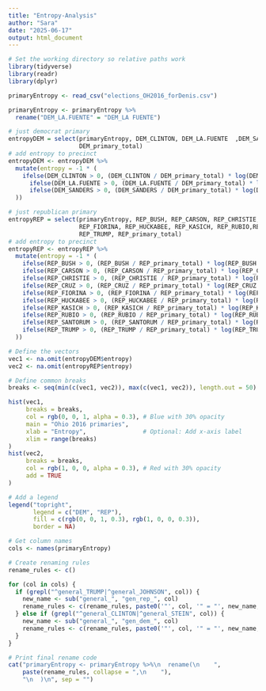 ```yaml
---
title: "Entropy-Analysis"
author: "Sara"
date: "2025-06-17"
output: html_document
---
```

```r
# Set the working directory so relative paths work
library(tidyverse)
library(readr)
library(dplyr)
```


```r
primaryEntropy <- read_csv("elections_OH2016_forDenis.csv")
```

```r
primaryEntropy <- primaryEntropy %>%
  rename("DEM_LA.FUENTE" = "DEM_LA FUENTE")
```


```r
# just democrat primary
entropyDEM = select(primaryEntropy, DEM_CLINTON, DEM_LA.FUENTE  ,DEM_SANDERS,
                    DEM_primary_total)
# add entropy to precinct
entropyDEM <- entropyDEM %>%
  mutate(entropy = -1 * (
    ifelse(DEM_CLINTON > 0, (DEM_CLINTON / DEM_primary_total) * log(DEM_CLINTON / DEM_primary_total), 0) +
      ifelse(DEM_LA.FUENTE > 0, (DEM_LA.FUENTE / DEM_primary_total) * log(DEM_LA.FUENTE / DEM_primary_total), 0) +
      ifelse(DEM_SANDERS > 0, (DEM_SANDERS / DEM_primary_total) * log(DEM_SANDERS / DEM_primary_total), 0)
  ))

# just republican primary
entropyREP = select(primaryEntropy, REP_BUSH, REP_CARSON, REP_CHRISTIE, REP_CRUZ,
                    REP_FIORINA, REP_HUCKABEE, REP_KASICH, REP_RUBIO,REP_SANTORUM,
                    REP_TRUMP, REP_primary_total)
# add entropy to precinct
entropyREP <- entropyREP %>%
  mutate(entropy = -1 * (
    ifelse(REP_BUSH > 0, (REP_BUSH / REP_primary_total) * log(REP_BUSH / REP_primary_total), 0) +
    ifelse(REP_CARSON > 0, (REP_CARSON / REP_primary_total) * log(REP_CARSON / REP_primary_total), 0) +
    ifelse(REP_CHRISTIE > 0, (REP_CHRISTIE / REP_primary_total) * log(REP_CHRISTIE / REP_primary_total), 0) +
    ifelse(REP_CRUZ > 0, (REP_CRUZ / REP_primary_total) * log(REP_CRUZ / REP_primary_total), 0) +
    ifelse(REP_FIORINA > 0, (REP_FIORINA / REP_primary_total) * log(REP_FIORINA / REP_primary_total), 0) +
    ifelse(REP_HUCKABEE > 0, (REP_HUCKABEE / REP_primary_total) * log(REP_HUCKABEE / REP_primary_total), 0) +
    ifelse(REP_KASICH > 0, (REP_KASICH / REP_primary_total) * log(REP_KASICH / REP_primary_total), 0) +
    ifelse(REP_RUBIO > 0, (REP_RUBIO / REP_primary_total) * log(REP_RUBIO / REP_primary_total), 0) +
    ifelse(REP_SANTORUM > 0, (REP_SANTORUM / REP_primary_total) * log(REP_SANTORUM / REP_primary_total), 0) +
    ifelse(REP_TRUMP > 0, (REP_TRUMP / REP_primary_total) * log(REP_TRUMP / REP_primary_total), 0)
  ))

# Define the vectors
vec1 <- na.omit(entropyDEM$entropy)
vec2 <- na.omit(entropyREP$entropy)

# Define common breaks
breaks <- seq(min(c(vec1, vec2)), max(c(vec1, vec2)), length.out = 50)

hist(vec1,
     breaks = breaks,
     col = rgb(0, 0, 1, alpha = 0.3), # Blue with 30% opacity
     main = "Ohio 2016 primaries",
     xlab = "Entropy",                # Optional: Add x-axis label
     xlim = range(breaks)
)
hist(vec2,
     breaks = breaks,
     col = rgb(1, 0, 0, alpha = 0.3), # Red with 30% opacity
     add = TRUE
)

# Add a legend
legend("topright",
       legend = c("DEM", "REP"),
       fill = c(rgb(0, 0, 1, 0.3), rgb(1, 0, 0, 0.3)),
       border = NA)

```
```r
# Get column names
cols <- names(primaryEntropy)

# Create renaming rules
rename_rules <- c()

for (col in cols) {
  if (grepl("^general_TRUMP|^general_JOHNSON", col)) {
    new_name <- sub("general_", "gen_rep_", col)
    rename_rules <- c(rename_rules, paste0('"', col, '" = "', new_name, '"'))
  } else if (grepl("^general_CLINTON|^general_STEIN", col)) {
    new_name <- sub("general_", "gen_dem_", col)
    rename_rules <- c(rename_rules, paste0('"', col, '" = "', new_name, '"'))
  }
}

# Print final rename code
cat("primaryEntropy <- primaryEntropy %>%\n  rename(\n    ",
    paste(rename_rules, collapse = ",\n    "),
    "\n  )\n", sep = "")

```


